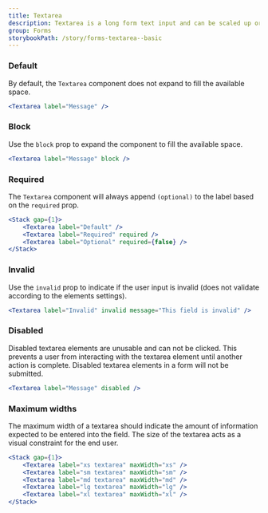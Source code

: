 ```yaml
---
title: Textarea
description: Textarea is a long form text input and can be scaled up or down in size by the user.
group: Forms
storybookPath: /story/forms-textarea--basic
---
```


### Default

By default, the `Textarea` component does not expand to fill the available space.

```jsx live
<Textarea label="Message" />
```

### Block

Use the `block` prop to expand the component to fill the available space.

```jsx live
<Textarea label="Message" block />
```

### Required

The `Textarea` component will always append `(optional)` to the label based on the `required` prop.

```jsx live
<Stack gap={1}>
	<Textarea label="Default" />
	<Textarea label="Required" required />
	<Textarea label="Optional" required={false} />
</Stack>
```

### Invalid

Use the `invalid` prop to indicate if the user input is invalid (does not validate according to the elements settings).

```jsx live
<Textarea label="Invalid" invalid message="This field is invalid" />
```

### Disabled

Disabled textarea elements are unusable and can not be clicked. This prevents a user from interacting with the textarea element until another action is complete. Disabled textarea elements in a form will not be submitted.

```jsx live
<Textarea label="Message" disabled />
```

### Maximum widths

The maximum width of a textarea should indicate the amount of information expected to be entered into the field. The size of the textarea acts as a visual constraint for the end user.

```jsx live
<Stack gap={1}>
	<Textarea label="xs textarea" maxWidth="xs" />
	<Textarea label="sm textarea" maxWidth="sm" />
	<Textarea label="md textarea" maxWidth="md" />
	<Textarea label="lg textarea" maxWidth="lg" />
	<Textarea label="xl textarea" maxWidth="xl" />
</Stack>
```
